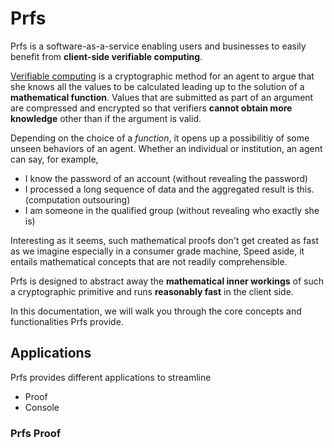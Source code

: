 # Prfs

Prfs is a software-as-a-service enabling users and businesses to easily benefit from **client-side
verifiable computing**.

[Verifiable computing](/verifiable_computing) is a cryptographic method for an agent to argue that 
she knows all the values to be calculated leading up to the solution of a **mathematical 
function**. Values that are submitted as part of an argument are compressed and encrypted so that 
verifiers **cannot obtain more knowledge** other than if the argument is valid.

Depending on the choice of a *function*, it opens up a possibilitiy of some unseen behaviors of an 
agent. Whether an individual or institution, an agent can say, for example,

- I know the password of an account (without revealing the password)
- I processed a long sequence of data and the aggregated result is this. (computation
outsouring)
- I am someone in the qualified group (without revealing who exactly she is)

Interesting as it seems, such mathematical proofs don't get created as fast as we imagine
especially in a consumer grade machine, Speed aside, it entails mathematical concepts that are not 
readily comprehensible.

Prfs is designed to abstract away the **mathematical inner workings** of such a cryptographic
primitive and runs **reasonably fast** in the client side. 

In this documentation, we will walk you through the core concepts and functionalities Prfs provide.

## Applications
Prfs provides different applications to streamline 

- Proof
- Console

### Prfs Proof

